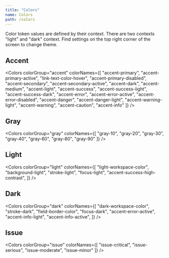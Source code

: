 ```yaml
---
title: "Colors"
name: Colors
path: /colors
---
```



Color token values are defined by their context. There are two contexts "light" and "dark" context. Find settings on the top right corner of the screen to change theme.

## Accent

<Colors
  colorGroup="accent"
  colorNames={[
    "accent-primary",
    "accent-primary-active",
    "link-text-color-hover",
    "accent-primary-disabled",
    "accent-secondary",
    "accent-secondary-active",
    "accent-dark",
    "accent-medium",
    "accent-light",
    "accent-success",
    "accent-success-light",
    "accent-success-dark",
    "accent-error",
    "accent-error-active",
    "accent-error-disabled",
    "accent-danger",
    "accent-danger-light",
    "accent-warning-light",
    "accent-warning",
    "accent-caution",
    "accent-info"
  ]}
/>

## Gray

<Colors
  colorGroup="gray"
  colorNames={[
    "gray-10",
    "gray-20",
    "gray-30",
    "gray-40",
    "gray-60",
    "gray-80",
    "gray-90"
  ]}
/>

## Light

<Colors
  colorGroup="light"
  colorNames={[
    "light-workspace-color",
    "background-light",
    "stroke-light",
    "focus-light",
    "accent-success-high-contrast",
  ]}
/>

## Dark

<Colors
  colorGroup="dark"
  colorNames={[
    "dark-workspace-color",
    "stroke-dark",
    "field-border-color",
    "focus-dark",
    "accent-error-active",
    "accent-info-light",
    "accent-info-active",
  ]}
/>

## Issue

<Colors
  colorGroup="issue"
  colorNames={[
    "issue-critical",
    "issue-serious",
    "issue-moderate",
    "issue-minor"
  ]}
/>

